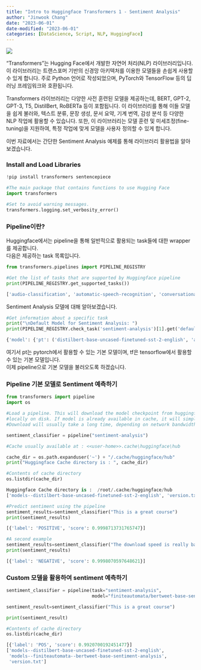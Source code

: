```yaml
---
title: "Intro to Huggingface Transformers 1 - Sentiment Analysis"
author: "Jinwook Chang"
date: "2023-06-01"
date-modified: "2023-06-01"
categories: [DataScience, Script, NLP, HuggingFace]
---
```


![](../../others/hf-logo.png)

"Transformers"는 Hugging Face에서 개발한 자연어 처리(NLP) 라이브러리입니다. 이 라이브러리는 트랜스포머 기반의 신경망 아키텍처를 이용한 모델들을 손쉽게 사용할 수 있게 합니다. 주로 Python 언어로 작성되었으며, PyTorch와 TensorFlow 등의 딥러닝 프레임워크와 호환됩니다.

Transformers 라이브러리는 다양한 사전 훈련된 모델을 제공하는데, BERT, GPT-2, GPT-3, T5, DistilBert, RoBERTa 등이 포함됩니다. 이 라이브러리를 통해 이들 모델을 쉽게 불러와, 텍스트 분류, 문장 생성, 문서 요약, 기계 번역, 감성 분석 등 다양한 NLP 작업에 활용할 수 있습니다. 또한, 이 라이브러리는 모델 훈련 및 미세조정(fine-tuning)을 지원하여, 특정 작업에 맞게 모델을 사용자 정의할 수 있게 합니다.

이번 자료에서는 간단한 Sentiment Analysis 예제를 통해 라이브러리 활용법을 알아보겠습니다.

### Install and Load Libraries

```python
!pip install transformers sentencepiece
```

```python
#The main package that contains functions to use Hugging Face
import transformers

#Set to avoid warning messages.
transformers.logging.set_verbosity_error()
```



### Pipeline이란?

Huggingface에서는 pipeline을 통해 일반적으로 활용되는 task들에 대한 wrapper를 제공합니다. \
다음은 제공하는 task 목록입니다.

```python
from transformers.pipelines import PIPELINE_REGISTRY

#Get the list of tasks that are supported by Huggingface pipeline
print(PIPELINE_REGISTRY.get_supported_tasks())
```

```python
['audio-classification', 'automatic-speech-recognition', 'conversational', 'depth-estimation', 'document-question-answering', 'feature-extraction', 'fill-mask', 'image-classification', 'image-segmentation', 'image-to-text', 'mask-generation', 'ner', 'object-detection', 'question-answering', 'sentiment-analysis', 'summarization', 'table-question-answering', 'text-classification', 'text-generation', 'text2text-generation', 'token-classification', 'translation', 'video-classification', 'visual-question-answering', 'vqa', 'zero-shot-audio-classification', 'zero-shot-classification', 'zero-shot-image-classification', 'zero-shot-object-detection']
```

Sentiment Analysis 모델에 대해 알아보겠습니다.

```python
#Get information about a specific task
print("\nDefault Model for Sentiment Analysis: ")
print(PIPELINE_REGISTRY.check_task('sentiment-analysis')[1].get('default'))
```

```python
{'model': {'pt': ('distilbert-base-uncased-finetuned-sst-2-english', 'af0f99b'), 'tf': ('distilbert-base-uncased-finetuned-sst-2-english', 'af0f99b')}}
```

여기서 pt는 pytorch에서 활용할 수 있는 기본 모델이며, tf은 tensorflow에서 활용할 수 있는 기본 모델입니다. \
이제 pipeline으로 기본 모델을 불러오도록 하겠습니다.

### Pipeline 기본 모델로 Sentiment 예측하기

```python
from transformers import pipeline
import os

#Load a pipeline. This will download the model checkpoint from huggingface and cache it 
#locally on disk. If model is already available in cache, it will simply use the cached version
#Download will usually take a long time, depending on network bandwidth

sentiment_classifier = pipeline("sentiment-analysis")

#Cache usually available at : <<user-home>>.cache\huggingface\hub

cache_dir = os.path.expanduser('~') + "/.cache/huggingface/hub"
print("Huggingface Cache directory is : ", cache_dir)

#Contents of cache directory
os.listdir(cache_dir)
```

```python
Huggingface Cache directory is :  /root/.cache/huggingface/hub
['models--distilbert-base-uncased-finetuned-sst-2-english', 'version.txt']
```


```python
#Predict sentiment using the pipeline
sentiment_results=sentiment_classifier("This is a great course")
print(sentiment_results)
```

```python
[{'label': 'POSITIVE', 'score': 0.9998713731765747}]
```

```python
#A second example
sentiment_results=sentiment_classifier("The download speed is really bad")
print(sentiment_results)
```

```python
[{'label': 'NEGATIVE', 'score': 0.9998070597648621}]
```

### Custom 모델을 활용하여 sentiment 예측하기

```python
sentiment_classifier = pipeline(task="sentiment-analysis",
                                model="finiteautomata/bertweet-base-sentiment-analysis")

sentiment_result=sentiment_classifier("This is a great course")

print(sentiment_result)

#Contents of cache directory
os.listdir(cache_dir)
```

```python
[{'label': 'POS', 'score': 0.9920700192451477}]
['models--distilbert-base-uncased-finetuned-sst-2-english',
 'models--finiteautomata--bertweet-base-sentiment-analysis',
 'version.txt']
```